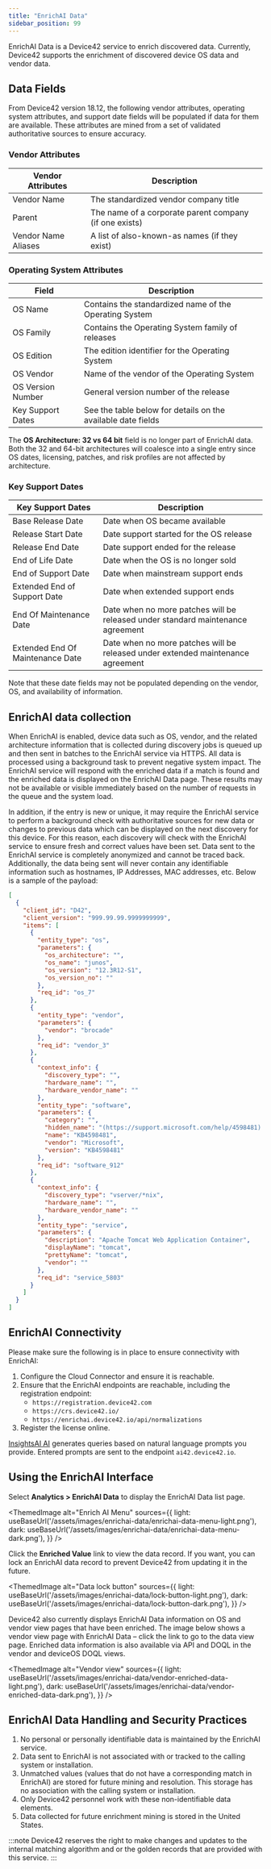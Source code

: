 ```yaml
---
title: "EnrichAI Data"
sidebar_position: 99
---
```



EnrichAI Data is a Device42 service to enrich discovered data. Currently, Device42 supports the enrichment of discovered device OS data and vendor data.

## Data Fields

From Device42 version 18.12, the following vendor attributes, operating system attributes, and support date fields will be populated if data for them are available.  These attributes are mined from a set of validated authoritative sources to ensure accuracy.

### Vendor Attributes

| Vendor Attributes       | Description                                             |
|-------------------------|---------------------------------------------------------|
| Vendor Name             | The standardized vendor company title     |
| Parent                  | The name of a corporate parent company (if one exists)  |
| Vendor Name Aliases     | A list of also-known-as names (if they exist)               |

### Operating System Attributes

| Field               | Description                                                   |
|---------------------|---------------------------------------------------------------|
| OS Name             | Contains the standardized name of the Operating System        |
| OS Family              | Contains the Operating System family of releases              |
| OS Edition             | The edition identifier for the Operating System               |
| OS Vendor              | Name of the vendor of the Operating System                    |
| OS Version Number           | General version number of the release                          |
| Key Support Dates  | See the table below for details on the available date fields  |

The **OS Architecture: 32 vs 64 bit** field is no longer part of EnrichAI data. Both the 32 and 64-bit architectures will coalesce into a single entry since OS dates, licensing, patches, and risk profiles are not affected by architecture.

### Key Support Dates

| Key Support Dates                  | Description                                                           |
|------------------------------------|-----------------------------------------------------------------------|
| Base Release Date                  | Date when OS became available                                        |
| Release Start Date                 | Date support started for the OS release                               |
| Release End Date                   | Date support ended for the release                                    |
| End of Life Date                    | Date when the OS is no longer sold                                    |
| End of Support Date                 | Date when mainstream support ends                                     |
| Extended End of Support Date        | Date when extended support ends                                       |
| End Of Maintenance Date             | Date when no more patches will be released under standard maintenance agreement |
| Extended End Of Maintenance Date    | Date when no more patches will be released under extended maintenance agreement |

Note that these date fields may not be populated depending on the vendor, OS, and availability of information.

## EnrichAI data collection

When EnrichAI is enabled, device data such as OS, vendor, and the related architecture information that is collected during discovery jobs is queued up and then sent in batches to the EnrichAI service via HTTPS. All data is processed using a background task to prevent negative system impact.  The EnrichAI service will respond with the enriched data if a match is found and the enriched data is displayed on the EnrichAI Data page.  These results may not be available or visible immediately based on the number of requests in the queue and the system load.  

In addition, if the entry is new or unique, it may require the EnrichAI service to perform a background check with authoritative sources for new data or changes to previous data which can be displayed on the next discovery for this device.  For this reason, each discovery will check with the EnrichAI service to ensure fresh and correct values have been set. Data sent to the EnrichAI service is completely anonymized and cannot be traced back. Additionally, the data being sent will never contain any identifiable information such as hostnames, IP Addresses, MAC addresses, etc. Below is a sample of the payload:

```json
[
  {
    "client_id": "D42",
    "client_version": "999.99.99.9999999999",
    "items": [
      {
        "entity_type": "os",
        "parameters": {
          "os_architecture": "",
          "os_name": "junos",
          "os_version": "12.3R12-S1",
          "os_version_no": ""
        },
        "req_id": "os_7"
      },
      {
        "entity_type": "vendor",
        "parameters": {
          "vendor": "brocade"
        },
        "req_id": "vendor_3"
      },
      {
        "context_info": {
          "discovery_type": "",
          "hardware_name": "",
          "hardware_vendor_name": ""
        },
        "entity_type": "software",
        "parameters": {
          "category": "",
          "hidden_name": "(https://support.microsoft.com/help/4598481) KB4598481",
          "name": "KB4598481",
          "vendor": "Microsoft",
          "version": "KB4598481"
        },
        "req_id": "software_912"
      },
      {
        "context_info": {
          "discovery_type": "vserver/*nix",
          "hardware_name": "",
          "hardware_vendor_name": ""
        },
        "entity_type": "service",
        "parameters": {
          "description": "Apache Tomcat Web Application Container",
          "displayName": "tomcat",
          "prettyName": "tomcat",
          "vendor": ""
        },
        "req_id": "service_5803"
      }
    ]
  }
]
```
## EnrichAI Connectivity

Please make sure the following is in place to ensure connectivity with EnrichAI:

1. Configure the Cloud Connector and ensure it is reachable.
2. Ensure that the EnrichAI endpoints are reachable, including the registration endpoint:
   - `https://registration.device42.com`
   - `https://crs.device42.io/`
   - `https://enrichai.device42.io/api/normalizations`
3. Register the license online.

[InsightsAI AI](/reports/device42-doql/insightsai.mdx) generates queries based on natural language prompts you provide. Entered prompts are sent to the endpoint `ai42.device42.io`.

## Using the EnrichAI Interface

Select **Analytics > EnrichAI Data** to display the EnrichAI Data list page.

<ThemedImage
  alt="Enrich AI Menu"
  sources={{
    light: useBaseUrl('/assets/images/enrichai-data/enrichai-data-menu-light.png'),
    dark: useBaseUrl('/assets/images/enrichai-data/enrichai-data-menu-dark.png'),
  }}
/>

Click the **Enriched Value** link to view the data record. If you want, you can lock an EnrichAI data record to prevent Device42 from updating it in the future.

<ThemedImage
  alt="Data lock button"
  sources={{
    light: useBaseUrl('/assets/images/enrichai-data/lock-button-light.png'),
    dark: useBaseUrl('/assets/images/enrichai-data/lock-button-dark.png'),
  }}
/>

Device42 also currently displays EnrichAI Data information on OS and vendor view pages that have been enriched. The image below shows a vendor view page with EnrichAI Data – click the link to go to the data view page. Enriched data information is also available via API and DOQL in the vendor and deviceOS DOQL views.

<ThemedImage
  alt="Vendor view"
  sources={{
    light: useBaseUrl('/assets/images/enrichai-data/vendor-enriched-data-light.png'),
    dark: useBaseUrl('/assets/images/enrichai-data/vendor-enriched-data-dark.png'),
  }}
/>

## EnrichAI Data Handling and Security Practices

1. No personal or personally identifiable data is maintained by the EnrichAI service.
2. Data sent to EnrichAI is not associated with or tracked to the calling system or installation.
3. Unmatched values (values that do not have a corresponding match in EnrichAI) are stored for future mining and resolution. This storage has no association with the calling system or installation.
4. Only Device42 personnel work with these non-identifiable data elements.
5. Data collected for future enrichment mining is stored in the United States.

:::note
Device42 reserves the right to make changes and updates to the internal matching algorithm and or the golden records that are provided with this service.
:::
